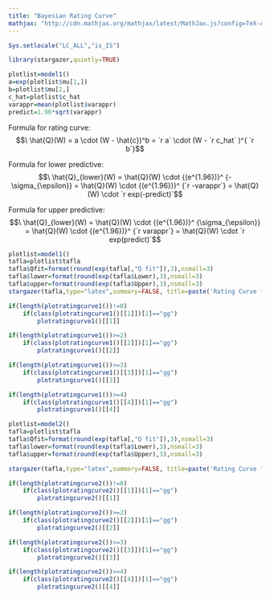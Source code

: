 ```yaml
---
title: "Bayesian Rating Curve"
mathjax: "http://cdn.mathjax.org/mathjax/latest/MathJax.js?config=TeX-AMS-MML_HTMLorMML"
---
```

```r
Sys.setlocale("LC_ALL","is_IS")
```

```r
library(stargazer,quietly=TRUE)
```  
   
      
```r
plotlist=model1()
a=exp(plotlist$mu[1,])
b=plotlist$mu[2,]
c_hat=plotlist$c_hat
varappr=mean(plotlist$varappr)
predict=1.96*sqrt(varappr)
```

Formula for rating curve: $$\ \hat{Q}(W) = a \cdot (W - \hat{c})^b = `r a` \cdot (W - `r c_hat` )^{ `r b`}$$
    
Formula for lower predictive: $$\ \hat{Q}_{lower}(W) = \hat{Q}(W) \cdot {(e^{1.96})}^ {-\sigma_{\epsilon}} = \hat{Q}(W) \cdot {(e^{1.96})}^ {`r -varappr`} = \hat{Q}(W) \cdot `r exp(-predict)`$$

Formula for upper predictive: $$\ \hat{Q}_{lower}(W) = \hat{Q}(W) \cdot {(e^{1.96})}^ {\sigma_{\epsilon}} = \hat{Q}(W) \cdot {(e^{1.96})}^ {`r varappr`} = \hat{Q}(W) \cdot `r exp(predict)`$$

```r
plotlist=model1()
tafla=plotlist$tafla
tafla$Qfit=format(round(exp(tafla[,"Q fit"]),3),nsmall=3)
tafla$lower=format(round(exp(tafla$Lower),3),nsmall=3)
tafla$upper=format(round(exp(tafla$Upper),3),nsmall=3)
stargazer(tafla,type="latex",summary=FALSE, title=paste('Rating Curve from Model 1 for ',input$name),header=FALSE,digits=3,digits.extra=3)
```

```r
if(length(plotratingcurve1())!=0)
    if(class(plotratingcurve1()[[1]])[1]=="gg")
        plotratingcurve1()[[1]]
```
   
   
```r
if(length(plotratingcurve1())>=2)
    if(class(plotratingcurve1()[[2]])[1]=="gg")
        plotratingcurve1()[[2]]
```
   
   
```r
if(length(plotratingcurve1())>=3)
    if(class(plotratingcurve1()[[3]])[1]=="gg")
        plotratingcurve1()[[3]]
```
   
   
```r
if(length(plotratingcurve1())>=4)
    if(class(plotratingcurve1()[[4]])[1]=="gg")
        plotratingcurve1()[[4]]
```

```r
plotlist=model2()
tafla=plotlist$tafla
tafla$Qfit=format(round(exp(tafla[,"Q fit"]),3),nsmall=3)
tafla$lower=format(round(exp(tafla$Lower),3),nsmall=3)
tafla$upper=format(round(exp(tafla$Upper),3),nsmall=3)

stargazer(tafla,type="latex",summary=FALSE, title=paste('Rating Curve from Model 2 for ',input$name),header=FALSE,digits=3,digits.extra=3)
```

```r
if(length(plotratingcurve2())!=0)
    if(class(plotratingcurve2()[[1]])[1]=="gg")
        plotratingcurve2()[[1]]
```
   
   
```r
if(length(plotratingcurve2())>=2)
    if(class(plotratingcurve2()[[2]])[1]=="gg")
        plotratingcurve2()[[2]]
```
   
   
```r
if(length(plotratingcurve2())>=3)
    if(class(plotratingcurve2()[[3]])[1]=="gg")
        plotratingcurve2()[[3]]
```
   
   
```r
if(length(plotratingcurve2())>=4)
    if(class(plotratingcurve2()[[4]])[1]=="gg")
        plotratingcurve2()[[4]]
```
